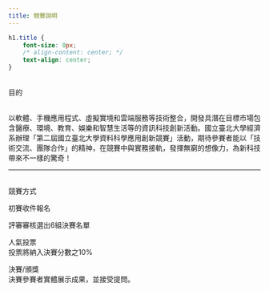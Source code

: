 ```yaml
---
title: 競賽說明
---
```

```css
h1.title {
    font-size: 0px;
    /* align-content: center; */
    text-align: center;
}
```

<br>
  <div class="title" >目的</div>


<div class="divborder">

<p class="paragraph">
<br>
以軟體、手機應用程式、虛擬實境和雲端服務等技術整合，開發具潛在目標市場包含醫療、環境、教育、娛樂和智慧生活等的資訊科技創新活動。國立臺北大學經濟系辦理「第二屆國立臺北大學資料科學應用創新競賽」活動，期待參賽者能以「技術交流、團隊合作」的精神，在競賽中與實務接軌，發揮無窮的想像力，為新科技帶來不一樣的驚奇！
</p>

</div>

___

<br>
  <div class="title" >競賽方式</div>


<div>
<p>
初賽收件報名
<br>

</p>
<p>
評審審核選出6組決賽名單
</p>
<p>
人氣投票
<br>
投票將納入決賽分數之10%
</p>
<p>
決賽/頒獎
<br>
決賽參賽者實體展示成果，並接受提問。
<br>
</p>
</div>



